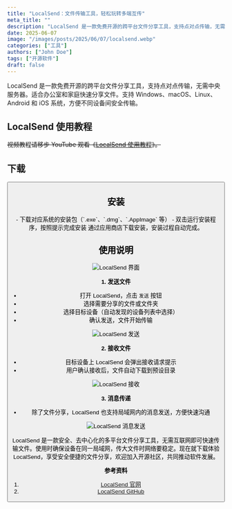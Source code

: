 ```yaml
---
title: "LocalSend：文件传输工具，轻松玩转多端互传"
meta_title: ""
description: "LocalSend 是一款免费开源的跨平台文件分享工具，支持点对点传输，无需中央服务器。适合办公室和家庭快速分享文件。支持 Windows、macOS、Linux、Android 和 iOS 系统，方便不同设备间安全传输。"
date: 2025-06-07
image: "/images/posts/2025/06/07/localsend.webp"
categories: ["工具"]
authors: ["John Doe"]
tags: ["开源软件"]
draft: false
---
```


LocalSend 是一款免费开源的跨平台文件分享工具，支持点对点传输，无需中央服务器。适合办公室和家庭快速分享文件。支持 Windows、macOS、Linux、Android 和 iOS 系统，方便不同设备间安全传输。

## LocalSend 使用教程

<Notice type="tip">~~视频教程请移步 YouTube 观看《[LocalSend 使用教程]()》。~~</Notice>

## 下载

<Button label="LocalSend 下载" link="https://localsend.org/zh-CN/download" style="solid" />

## 安装

<Tabs client:load>
    <Tab name="桌面端">
        - 下载对应系统的安装包（`.exe`、`.dmg`、`.AppImage` 等）
        - 双击运行安装程序，按照提示完成安装
    </Tab>
    <Tab name="移动端">
        通过应用商店下载安装，安装过程自动完成。
    </Tab>
</Tabs>

## 使用说明

<Image
    src="/images/posts/2025/06/07/localsend-gui.webp"
    alt="LocalSend 界面"
/>

**1. 发送文件**

- 打开 LocalSend，点击 `发送` 按钮
- 选择需要分享的文件或文件夹
- 选择目标设备（自动发现的设备列表中选择）
- 确认发送，文件开始传输

<Image
    src="/images/posts/2025/06/07/localsend-fa-song.webp"
    alt="LocalSend 发送"
/>

**2. 接收文件**

- 目标设备上 LocalSend 会弹出接收请求提示
- 用户确认接收后，文件自动下载到预设目录

<Image
    src="/images/posts/2025/06/07/localsend-jie-shou.webp"
    alt="LocalSend 接收"
/>

**3. 消息传递**

- 除了文件分享，LocalSend 也支持局域网内的消息发送，方便快速沟通

<Image
    src="/images/posts/2025/06/07/localsend-xiao-xi-fa-song.webp"
    alt="LocalSend 消息发送"
/>

LocalSend 是一款安全、去中心化的多平台文件分享工具，无需互联网即可快速传输文件。使用时确保设备在同一局域网，传大文件时网络要稳定。现在就下载体验 LocalSend，享受安全便捷的文件分享，欢迎加入开源社区，共同推动软件发展。

**参考资料**

1. [LocalSend 官网](https://localsend.org/zh-CN)
2. [LocalSend GitHub](https://github.com/localsend/localsend)